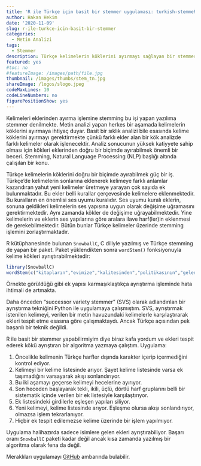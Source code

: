 ```yaml
---
title: 'R ile Türkçe için basit bir stemmer uygulaması: turkish-stemmeR'
author: Hakan Hekim
date: '2020-11-09'
slug: r-ile-turkce-icin-basit-bir-stemmer
categories:
  - Metin Analizi
tags:
  - Stemmer
description: Türkçe kelimelerin köklerini ayırmayı sağlayan bir stemmer denemesi.
featured: yes
#toc: no
#featureImage: /images/path/file.jpg
thumbnail: /images/thumbs/stem_tn.jpg
shareImage: /logos/slogo.jpeg
codeMaxLines: 10
codeLineNumbers: no
figurePositionShow: yes
---
```


Kelimeleri eklerinden ayırma işlemine stemming bu işi yapan yazılıma stemmer denilmekte. Metin analizi yapan herkes bir aşamada kelimelerin köklerini ayırmaya ihtiyaç duyar. Basit bir sıklık analizi bile esasında kelime köklerini ayırmayı gerektirmekte çünkü farklı ekler alan bir kök analizde farklı kelimeler olarak işlenecektir. Analiz sonucunun yüksek katiyyete sahip olması için kökleri eklerinden doğru bir biçimde ayırabilmek önemli bir beceri. Stemming, Natural Language Processing (NLP) başlığı altında çalışılan bir konu.

Türkçe kelimelerin köklerini doğru bir biçimde ayırabilmek güç bir iş. Türkçe'de kelimelerin sonlarına eklenerek kelimeye farklı anlamlar kazandıran yahut yeni kelimeler üretmeye yarayan çok sayıda ek bulunmaktadır. Bu ekler belli kurallar çerçevesinde kelimelere eklenmektedir. Bu kuralların en önemlisi ses uyumu kuralıdır. Ses uyumu kuralı eklerin, sonuna geldikleri kelimelerin ses yapısına uygun olarak değişime uğramasını gerektirmektedir. Aynı zamanda kökler de değişime uğrayabilmektedir. Yine kelimelerin ve eklerin ses yapılarına göre aralara ilave harf(ler)in eklenmesi de gerekebilmektedir. Bütün bunlar Türkçe kelimeler üzerinde stemming işlemini zorlaştırmaktadır.

R kütüphanesinde bulunan `SnowballC`, C diliyle yazılmış ve Türkçe stemming de yapan bir paket. Paket yüklendikten sonra `wordStem()` fonksiyonuyla kelime kökleri ayrıştırabilmektedir:

```r
library(SnowballC)
wordStem(c("kitapların","evimize","kalitesinden","politikasının","geleneğimizin", "itibarsızlaştırılan","yadırganmaması"), language = "turkish")
```

Örnekte görüldüğü gibi ek yapısı karmaşıklaştıkça ayrıştırma işleminde hata ihtimali de artmakta.

Daha önceden "successor variety stemmer" (SVS) olarak adlandırılan bir ayrıştırma tekniğini Python ile uygulamaya çalışmıştım. SVS, ayrıştırmak istenilen kelimeyi, verilen bir metin havuzundaki kelimelerle karşılaştırarak ekleri tespit etme esasına göre çalışmaktaydı. Ancak Türkçe açısından pek başarılı bir teknik değildi.

R ile basit bir stemmer yapabilirmiyim diye biraz kafa yordum ve ekleri tespit ederek kökü ayrıştıran bir algoritma yazmaya çalıştım. Uygulama:

1. Öncelikle kelimenin Türkçe harfler dışında karakter içerip içermediğini kontrol ediyor.
2. Kelimeyi bir kelime listesinde arıyor. Şayet kelime listesinde varsa ek taşımadığını varsayarak akışı sonlandırıyor.
3. Bu iki aşamayı geçerse kelimeyi hecelerine ayırıyor.
4. Son heceden başlayarak tekli, ikili, üçlü, dörtlü harf gruplarını belli bir sistematik içinde verilen bir ek listesiyle karşılaştırıyor.
5. Ek listesindeki girdilerle eşleşen yapıları siliyor.
6. Yeni kelimeyi, kelime listesinde arıyor. Eşleşme olursa akışı sonlandırıyor, olmazsa işlem tekrarlanıyor.
7. Hiçbir ek tespit edilemezse kelime üzerinde bir işlem yapılmıyor.

Uygulama halihazırda sadece isimlere gelen ekleri ayrıştırabiliyor. Başarı oranı `SnowballC` paketi kadar değil ancak kısa zamanda yazılmış bir algoritma olarak fena da değil.

Meraklıları uygulamayı [GitHub](https://github.com/hhekim/turkish-stemmeR) ambarında bulabilir.
